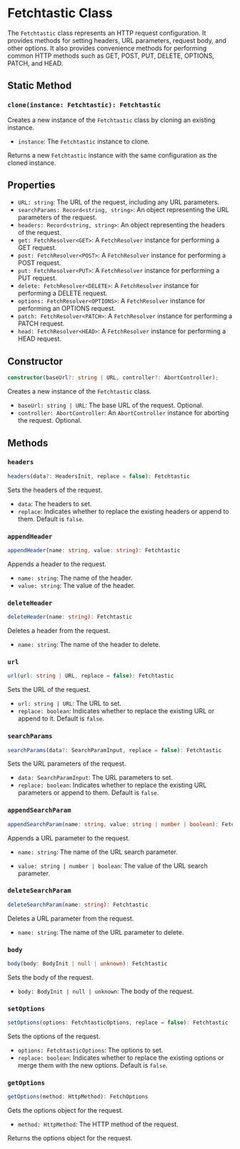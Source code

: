 # Fetchtastic Class

The `Fetchtastic` class represents an HTTP request configuration. It provides methods for setting headers, URL parameters, request body, and other options. It also provides convenience methods for performing common HTTP methods such as GET, POST, PUT, DELETE, OPTIONS, PATCH, and HEAD.

## Static Method

### `clone(instance: Fetchtastic): Fetchtastic`

Creates a new instance of the `Fetchtastic` class by cloning an existing instance.

-   `instance`: The `Fetchtastic` instance to clone.

Returns a new `Fetchtastic` instance with the same configuration as the cloned instance.

## Properties

-   `URL: string`: The URL of the request, including any URL parameters.
-   `searchParams: Record<string, string>`: An object representing the URL parameters of the request.
-   `headers: Record<string, string>`: An object representing the headers of the request.
-   `get: FetchResolver<GET>`: A `FetchResolver` instance for performing a GET request.
-   `post: FetchResolver<POST>`: A `FetchResolver` instance for performing a POST request.
-   `put: FetchResolver<PUT>`: A `FetchResolver` instance for performing a PUT request.
-   `delete: FetchResolver<DELETE>`: A `FetchResolver` instance for performing a DELETE request.
-   `options: FetchResolver<OPTIONS>`: A `FetchResolver` instance for performing an OPTIONS request.
-   `patch: FetchResolver<PATCH>`: A `FetchResolver` instance for performing a PATCH request.
-   `head: FetchResolver<HEAD>`: A `FetchResolver` instance for performing a HEAD request.

## Constructor

```typescript
constructor(baseUrl?: string | URL, controller?: AbortController);
```

Creates a new instance of the `Fetchtastic` class.

-   `baseUrl: string | URL`: The base URL of the request. Optional.
-   `controller: AbortController`: An `AbortController` instance for aborting the request. Optional.

## Methods

### `headers`

```typescript
headers(data?: HeadersInit, replace = false): Fetchtastic
```

Sets the headers of the request.

-   `data`: The headers to set.
-   `replace`: Indicates whether to replace the existing headers or append to them. Default is `false`.

### `appendHeader`

```typescript
appendHeader(name: string, value: string): Fetchtastic
```

Appends a header to the request.

-   `name: string`: The name of the header.
-   `value: string`: The value of the header.

### `deleteHeader`

```typescript
deleteHeader(name: string): Fetchtastic
```

Deletes a header from the request.

-   `name: string`: The name of the header to delete.

### `url`

```typescript
url(url: string | URL, replace = false): Fetchtastic
```

Sets the URL of the request.

-   `url: string | URL`: The URL to set.
-   `replace: boolean`: Indicates whether to replace the existing URL or append to it. Default is `false`.

### `searchParams`

```typescript
searchParams(data?: SearchParamInput, replace = false): Fetchtastic
```

Sets the URL parameters of the request.

-   `data: SearchParamInput`: The URL parameters to set.
-   `replace: boolean`: Indicates whether to replace the existing URL parameters or append to them. Default is `false`.

### `appendSearchParam`

```typescript
appendSearchParam(name: string, value: string | number | boolean): Fetchtastic
```

Appends a URL parameter to the request.

-   `name: string`: The name of the URL search parameter.

-   `value: string | number | boolean`: The value of the URL search parameter.

### `deleteSearchParam`

```typescript
deleteSearchParam(name: string): Fetchtastic
```

Deletes a URL parameter from the request.

-   `name: string`: The name of the URL parameter to delete.

### `body`

```typescript
body(body: BodyInit | null | unknown): Fetchtastic
```

Sets the body of the request.

-   `body: BodyInit | null | unknown`: The body of the request.

### `setOptions`

```typescript
setOptions(options: FetchtasticOptions, replace = false): Fetchtastic
```

Sets the options of the request.

-   `options: FetchtasticOptions`: The options to set.
-   `replace: boolean`: Indicates whether to replace the existing options or merge them with the new options. Default is `false`.

### `getOptions`

```typescript
getOptions(method: HttpMethod): FetchOptions
```

Gets the options object for the request.

-   `method: HttpMethod`: The HTTP method of the request.

Returns the options object for the request.
